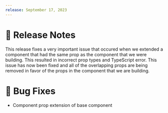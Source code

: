 ---
release: September 17, 2023
---

# 🧾 Release Notes

This release fixes a very important issue that occured when we extended a component that had the same prop as the component that we were building. This resulted in incorrect prop types and TypeScript error. This issue has now been fixed and all of the overlapping props are being removed in favor of the props in the component that we are building.

# 🐛 Bug Fixes

- Component prop extension of base component
